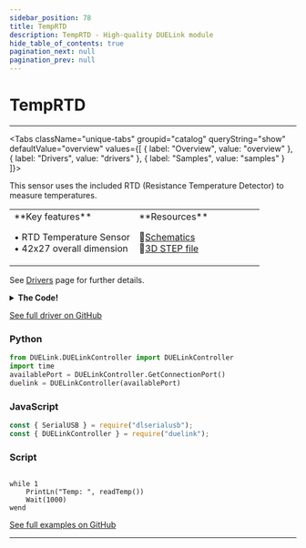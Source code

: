 ```yaml
---
sidebar_position: 78
title: TempRTD
description: TempRTD - High-quality DUELink module
hide_table_of_contents: true
pagination_next: null
pagination_prev: null
---
```



# TempRTD

<ImageSection 
  product="setemprtd-a"
  tagline="TempRTD Sensor"
/>

---

<Tabs className="unique-tabs" groupid="catalog" queryString="show" defaultValue="overview"
  values={[
    {
        label: "Overview",
        value: "overview"
    },
    {
        label: "Drivers",
        value: "drivers"
    },
    {
        label: "Samples",
        value: "samples"
    }
]}>

<TabItem value="overview">

This sensor uses the included RTD (Resistance Temperature Detector) to measure temperatures.

<table><td width='50%'>
**Key features**

• RTD Temperature Sensor<br/>
• 42x27 overall dimension<br/>

</td><td width='50%'>
**Resources**
 
📄<a href="/sch/gdl-setemprtd-a.pdf">Schematics</a><br/>
🔩<a href="/3d/gdl-setemprtd-a.step">3D STEP file</a><br/>
</td></table>

</TabItem>

<TabItem value="drivers">

See [Drivers](/docs/engine/drivers) page for further details.

<details>
<summary><strong>The Code!</strong></summary>

**TempRTD Driver**

```batch
##### Distance Driver #####
## Preliminary driver. Needs work!

fn DVer()
    return 0.1
fend

Alias(cs=4,rdy=3)

fn MaxRead(a, b1)
    a = a & (~0x00)
    DWrite(cs,0) 
    SpiWr(a)
    SpiWrs(0,b1)
    DWrite(cs,1)
fend

fn MaxWrite(a,d)
    a = a | 0x80  
    DWrite(cs,0)
    SpiWr(a)
    SpiWr(d)
    DWrite(cs,1)
fend

fn EnBias(v)
    Dim b1[1]  
    MaxRead(0x00, b1)
    
    if (v = 1)
        b1[0] = b1[0] | 0x80
    else
        b1[0] = b1[0] & (~0x80)
    end
    
    MaxWrite(0x00, b1[0])  
fend

fn Auto(e)
    Dim b1[1] 
    MaxRead(0x00, b1)
    
    if e =1
        b1[0] = b1[0] | 0x40
    else
        b1[0] = b1[0] & (~0x40)
    end
    
    MaxWrite(0x00, b1[0])
fend

fn setWire(n)
    Dim b1[1]
    
    MaxRead(0x00, b1)
    
    if n =3
        b1[0] = b1[0] | 0x10
    else
        b1[0] = b1[0] & (~0x10)
    end
    
    MaxWrite(0x00, b1[0])
fend

fn SShort()
    Dim b1[1]
    MaxRead(0x00, b1)
    MaxWrite(0x00, b1[0] | 0x20)
fend

fn readTemp()
    EnBias(1)
    Wait(10)
    SShort()
    
    while (DRead(rdy,0) = 1)
        Wait(10)
    wend
    
    Dim b1[2]  
    MaxRead(0x01, b1) 
    d = b1[0] << 8
    d = d | b1[1]
    d = d >> 1 
    r = d * 430 / 32768
    t = (r / 100 - 1) / 0.003851   
    EnBias(0)
    
    return t  
fend

fn Init()
    SpiCfg(1,1000)
    SetWire(3)
    EnBias(0)
    Auto(0)
fend

Init()

#########################
```

</details>

[See full driver on GitHub](https://github.com/ghi-electronics/duelink-website/tree/main/static/code/drivers)

</TabItem>

<TabItem value="samples">

### Python

```python
from DUELink.DUELinkController import DUELinkController
import time
availablePort = DUELinkController.GetConnectionPort()
duelink = DUELinkController(availablePort)
```

### JavaScript

```javascript
const { SerialUSB } = require("dlserialusb");
const { DUELinkController } = require("duelink");
```

### Script

```batch

while 1
    PrintLn("Temp: ", readTemp())
    Wait(1000)
wend

```

[See full examples on GitHub](https://github.com/ghi-electronics/duelink-website/tree/main/static/code/samples)

</TabItem>

</Tabs>

---

<OrderSection
    product="DUELink TempRTD"
    partnumber="GDL-SETEMPRTD-A"
    price="$0.00"
/>

